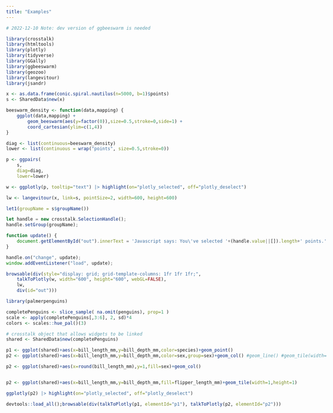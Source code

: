 ```yaml
---
title: "Examples"
---
```


<style>
body {
    max-width: 100%;
}

#main, .container { 
    width: 1400px;
    max-width: 1400px; 
}
</style>

```r
# 2022-12-10 Note: dev version of ggbeeswarm is needed

library(crosstalk)
library(htmltools)
library(plotly)
library(tidyverse)
library(GGally)
library(ggbeeswarm)
library(geozoo)
library(langevitour)
library(jsandr)

x <- as.data.frame(conic.spiral.nautilus(n=5000, b=1)$points)
s <- SharedData$new(x)

beeswarm_density <- function(data,mapping) {
    ggplot(data,mapping) + 
        geom_beeswarm(aes(y=factor(0)),size=0.5,stroke=0,side=1) +
        coord_cartesian(ylim=c(1,4))
}

diag <- list(continuous=beeswarm_density)
lower <- list(continuous = wrap("points", size=0.5,stroke=0))

p <- ggpairs(
    s,
    diag=diag,
    lower=lower)

w <- ggplotly(p, tooltip="text") |> highlight(on="plotly_selected", off="plotly_deselect")

lw <- langevitour(x, link=s, pointSize=2, width=600, height=600)

let1(groupName = s$groupName())
```

```js
let handle = new crosstalk.SelectionHandle();
handle.setGroup(groupName);

function update() {
    document.getElementById("out").innerText = 'Javascript says: You\'ve selected '+(handle.value||[]).length+' points.';
}

handle.on("change", update);
window.addEventListener("load", update);
```

```r
browsable(div(style="display: grid; grid-template-columns: 1fr 1fr 1fr;",
    talkToPlotly(w, width="600", height="600", webGL=FALSE),
    lw, 
    div(id="out")))
```



```r
library(palmerpenguins)

completePenguins <- slice_sample( na.omit(penguins), prop=1 )
scale <- apply(completePenguins[,3:6], 2, sd)*4
colors <- scales::hue_pal()(3)

# crosstalk object that allows widgets to be linked
shared <- SharedData$new(completePenguins)

p1 <- ggplot(shared)+aes(x=bill_length_mm,y=bill_depth_mm,color=species)+geom_point()
p2 <- ggplot(shared)+aes(x=bill_length_mm,y=bill_depth_mm,color=sex,group=sex)+geom_col() #geom_line() #geom_tile(width=1, height=1)+geom_point()

p2 <- ggplot(shared)+aes(x=round(bill_length_mm),y=1,fill=sex)+geom_col()


p2 <- ggplot(shared)+aes(x=bill_length_mm,y=bill_depth_mm,fill=flipper_length_mm)+geom_tile(width=1,height=1)

ggplotly(p2) |> highlight(on="plotly_selected", off="plotly_deselect")

devtools::load_all();browsable(div(talkToPlotly(p1, elementId="p1"), talkToPlotly(p2, elementId="p2")))
```